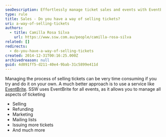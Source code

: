 ```yaml
---
seoDescription: Effortlessly manage ticket sales and events with EventBrite, a comprehensive platform for selling, refunding, marketing, and more
type: rule
title: Sales - Do you have a way of selling tickets?
uri: a-way-of-selling-tickets
authors:
  - title: Camilla Rosa Silva
    url: https://www.ssw.com.au/people/camilla-rosa-silva
related: []
redirects:
  - do-you-have-a-way-of-selling-tickets
created: 2014-12-31T00:16:25.000Z
archivedreason: null
guid: 4d091ff5-d211-40e4-9bab-31c5899e411d
---
```


Managing the process of selling tickets can be very time consuming if you try and do it on your own.
A much better approach is to use a service like [EventBrite](http://www.eventbrite.com/). SSW uses EventBrite for all events, as it allows you to manage all aspects of ticketing

* Selling
* Refunding
* Marketing
* Mailing lists
* Issuing more tickets
* And much more